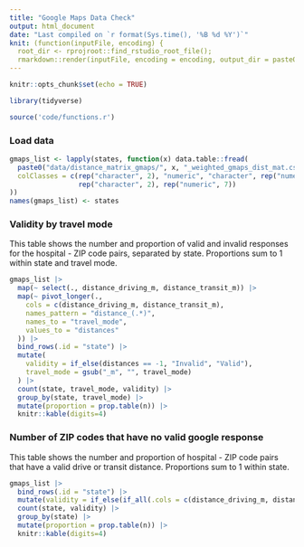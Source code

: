 ```yaml
---
title: "Google Maps Data Check"
output: html_document
date: "Last compiled on `r format(Sys.time(), '%B %d %Y')`"
knit: (function(inputFile, encoding) {
  root_dir <- rprojroot::find_rstudio_root_file();
  rmarkdown::render(inputFile, encoding = encoding, output_dir = paste0(root_dir, "/output"), knit_root_dir = root_dir) })
---
```


```r
knitr::opts_chunk$set(echo = TRUE)

library(tidyverse)

source('code/functions.r')
```

### Load data
```r
gmaps_list <- lapply(states, function(x) data.table::fread(
  paste0("data/distance_matrix_gmaps/", x, "_weighted_gmaps_dist_mat.csv"),
  colClasses = c(rep("character", 2), "numeric", "character", rep("numeric", 2),
                 rep("character", 2), rep("numeric", 7))
))
names(gmaps_list) <- states
```

### Validity by travel mode
This table shows the number and proportion of valid and invalid responses for the hospital - ZIP code pairs, separated by state.
Proportions sum to 1 within state and travel mode.
```r
gmaps_list |>
  map(~ select(., distance_driving_m, distance_transit_m)) |>
  map(~ pivot_longer(.,
    cols = c(distance_driving_m, distance_transit_m),
    names_pattern = "distance_(.*)",
    names_to = "travel_mode",
    values_to = "distances"
  )) |> 
  bind_rows(.id = "state") |>
  mutate(
    validity = if_else(distances == -1, "Invalid", "Valid"),
    travel_mode = gsub("_m", "", travel_mode)
  ) |>
  count(state, travel_mode, validity) |>
  group_by(state, travel_mode) |>
  mutate(proportion = prop.table(n)) |>
  knitr::kable(digits=4)
```

### Number of ZIP codes that have no valid google response
This table shows the number and proportion of hospital - ZIP code pairs that have a valid drive or transit distance.
Proportions sum to 1 within state.
```r
gmaps_list |>
  bind_rows(.id = "state") |>
  mutate(validity = if_else(if_all(.cols = c(distance_driving_m, distance_transit_m), ~ . == -1), "No Valid Distance", "Has Valid Distance")) |>
  count(state, validity) |>
  group_by(state) |>
  mutate(proportion = prop.table(n)) |>
  knitr::kable(digits=4)
```

